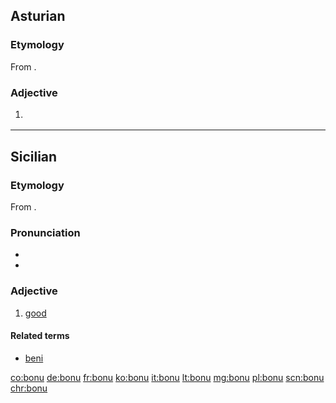 ==Asturian==

===Etymology===
From {{etyl|la|ast}} {{term/t|la|bonus}}.

===Adjective===
{{ast-adj|bon}}

# {{l/en|good}} {{gloss|acting in the interest of good; ethical good intentions}}

----

==Sicilian==

===Etymology===
From {{etyl|la|scn}} {{term|bonus|lang=la}}.

===Pronunciation===
* {{IPA|/ˈbɔ.nu/|lang=scn}}
* {{hyphenation|bò|nu|lang=scn}}

===Adjective===
{{scn-adj|bon|u|a|i}}

# [[good]]

====Related terms====
* [[beni]]

[[co:bonu]]
[[de:bonu]]
[[fr:bonu]]
[[ko:bonu]]
[[it:bonu]]
[[lt:bonu]]
[[mg:bonu]]
[[pl:bonu]]
[[scn:bonu]]
[[chr:bonu]]